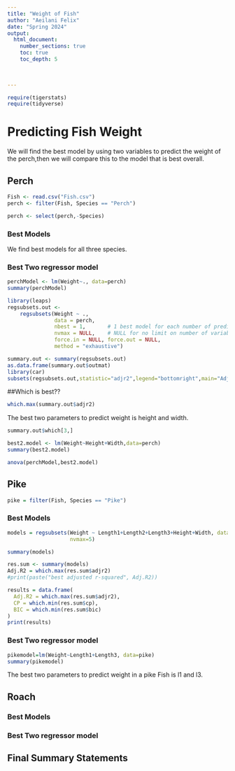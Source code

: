 ```yaml
---
title: "Weight of Fish"
author: "Aeilani Felix"
date: "Spring 2024"  
output: 
  html_document:
    number_sections: true
    toc: true
    toc_depth: 5

 
    
---
```



```r
require(tigerstats)
require(tidyverse)
```

# Predicting Fish Weight
We will find the best model by using two variables to predict the weight of the perch,then we will compare this to the model that is best overall.


## Perch

```r
Fish <- read.csv("Fish.csv")
perch <- filter(Fish, Species == "Perch")
```

```r
perch <- select(perch,-Species)
```

### Best Models
We find best models for all three species. 

### Best Two regressor model
```r
perchModel <- lm(Weight~., data=perch)
summary(perchModel)
```
```r
library(leaps)
regsubsets.out <-
    regsubsets(Weight ~ .,
               data = perch,
               nbest = 1,       # 1 best model for each number of predictors
               nvmax = NULL,    # NULL for no limit on number of variables
               force.in = NULL, force.out = NULL,
               method = "exhaustive")

summary.out <- summary(regsubsets.out)
as.data.frame(summary.out$outmat)
library(car)
subsets(regsubsets.out,statistic="adjr2",legend="bottomright",main="Adjusted R^2")
```
##Which is best??  

```r
which.max(summary.out$adjr2)
```

The best two parameters to predict weight is height and width.
```r
summary.out$which[3,]
```

```r
best2.model <- lm(Weight~Height+Width,data=perch)
summary(best2.model)
```

```r
anova(perchModel,best2.model)
```


## Pike
```r
pike = filter(Fish, Species == "Pike")
```

### Best Models
```r
models = regsubsets(Weight ~ Length1+Length2+Length3+Height+Width, data=pike,
                    nvmax=5)

summary(models)

res.sum <- summary(models)
Adj.R2 = which.max(res.sum$adjr2)
#print(paste("best adjusted r-squared", Adj.R2))

results = data.frame(
  Adj.R2 = which.max(res.sum$adjr2),
  CP = which.min(res.sum$cp),
  BIC = which.min(res.sum$bic)
)
print(results)

```

### Best Two regressor model

```r
pikemodel=lm(Weight~Length1+Length3, data=pike)
summary(pikemodel)
```

The best two parameters to predict weight in a pike Fish is l1 and l3.


## Roach

### Best Models

### Best Two regressor model

## Final Summary Statements